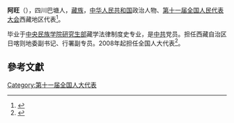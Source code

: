 '''阿旺'''（{{bd|1962年||}}），四川巴塘人，[[藏族|藏族]]，[[中华人民共和国|中华人民共和国]]政治人物、[[第十一届全国人民代表大会|第十一届全国人民代表大会]]西藏地区代表<ref>{{cite web|author=新华网|title=第十一届全国人大代表|url=http://news.xinhuanet.com/ziliao/2008-03/03/content_7708230.htm?node=36628|publisher=新华网|accessdate=2014-01-07|archive-date=2014-01-10|archive-url=https://web.archive.org/web/20140110211415/http://news.xinhuanet.com/ziliao/2008-03/03/content_7708230.htm?node=36628|dead-url=no}}</ref>。

毕业于[[中央民族学院研究生部|中央民族学院研究生部]]藏学法律制度史专业，是[[中共|中共]]党员。担任西藏自治区日喀则地委副书记、行署副专员。2008年起担任全国人大代表<ref>{{cite news|title=全国人大代表信息-阿旺|url= http://210.82.31.1:8084/delegate/viewDelegate.action?dbid=112433|accessdate=2013-04-05|newspaper=全国人大网|archive-url=https://web.archive.org/web/20140523230302/http://www.npc.gov.cn/delegate/viewDelegate.action?dbid=112433|archive-date=2014-05-23|dead-url=yes}}</ref>。

==參考文獻==
{{reflist}}
[[Category:第十一届全国人大代表|Category:第十一届全国人大代表]]